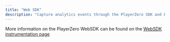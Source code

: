 ```yaml
---
title: "Web SDK"
description: "Capture analytics events through the PlayerZero SDK and PlayerZero will show the real time behavioral impact of issues on your users."
---
```


More information on the PlayerZero WebSDK can be found on the [WebSDK instrumentation page](https://www.playerzero.ai/docs/api-reference/web/web-sdk)